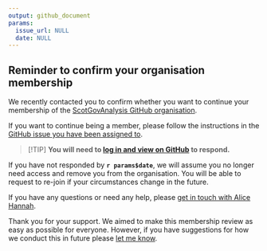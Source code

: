 ```yaml
---
output: github_document
params:
  issue_url: NULL
  date: NULL
---
```


## Reminder to confirm your organisation membership

We recently contacted you to confirm whether you want to continue your membership of the [ScotGovAnalysis GitHub organisation](https://github.com/ScotGovAnalysis). 

If you want to continue being a member, please follow the instructions in the [GitHub issue you have been assigned to](`r params$issue_url`). 

> [!TIP]
> **You will need to [log in and view on GitHub](`r params$issue_url`) to respond.**

If you have not responded by **`r params$date`**, we will assume you no longer need access and remove you from the organisation. You will be able to request to re-join if your circumstances change in the future.

If you have any questions or need any help, please [get in touch with Alice Hannah](mailto:alice.hannah@gov.scot?subject=ScotGovAnalysis%20Membership%20Review).

Thank you for your support. We aimed to make this membership review as easy as possible for everyone. However, if you have suggestions for how we conduct this in future please [let me know](mailto:alice.hannah@gov.scot?subject=ScotGovAnalysis%20Membership%20Review).
